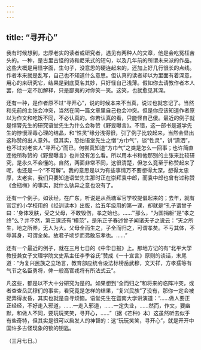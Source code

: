 ```yaml
---
---
---
```

title: “寻开心”
---



我有时候想到，忠厚老实的读者或研究者，遇见有两种人的文章，他是会吃冤枉苦头的。一种，是古里古怪的诗和尼采式的短句，以及几年前的所谓未来派的作品。这些大概是用怪字面，生句子，没意思的硬连起来的，还加上好几行很长的点线。作者本来就是乱写，自己也不知道什么意思。但认真的读者却以为里面有着深意，用心的来研究它，结果是到底莫名其妙，只好怪自己浅薄。假如你去请教作者本人罢，他一定不加解释，只是鄙夷的对你笑一笑。这笑，也就愈见其深。

还有一种，是作者原不过“寻开心”，说的时候本来不当真，说过也就忘记了。当然和先前的主张会冲突，当然在同一篇文章里自己也会冲突。但是你应该知道作者原以为作文和吃饭不同，不必认真的。你若认真的看，只能怪自己傻。最近的例子就是悍膂先生的研究语堂先生为什么会称赞《野叟曝言》。不错，这一部书是道学先生的悖慢淫毒心理的结晶，和“性灵”缘分浅得很，引了例子比较起来，当然会显出这称赞的出人意外。但其实，恐怕语堂先生之憎“方巾气”，谈“性灵”，讲“潇洒”，也不过对老实人“寻开心”而已，何尝真知道“方巾气”之类是怎么一回事；也许简直连他所称赞的《野叟曝言》也并没有怎么看。所以用本书和他那别的主张来比较研究，是永久不会懂的。自然，两面非常不同，这很清楚，但怎么竟至于称赞起来了呢，也还是一个“不可解”。我的意思是以为有些事情万不要想得太深，想得太忠厚，太老实，我们只要知道语堂先生那时正在崇拜袁中郎，而袁中郎也曾有过称赞《金瓶梅》的事实，就什么骇异之意也没有了。

还有一个例子。如读经，在广东，听说是从燕塘军官学校提倡起来的；去年，就有官定的小学校用的《经训读本》出版，给五年级用的第一课，却就是“孔子谓曾子曰：‘身体发肤，受之父母，不敢毁伤，孝之始也。……’”那么，“为国捐躯”是“孝之终”么？并不然，第三课还有“模范”，是乐正子春述曾子闻诸夫子之说云：“天之所生，地之所养，无人为大。父母全而生之，子全而归之，可谓孝矣。不亏其体，不辱其身，可谓全矣。故君子顷步而弗敢忘孝也。……”

还有一个最近的例子，就在三月七日的《中华日报》上。那地方记的有“北平大学教授兼女子文理学院文史系主任李季谷氏”赞成《一十宣言》原则的谈话，末尾道：“为复兴民族之立场言，教育部应统令设法标榜岳武穆，文天祥，方孝孺等有气节之名臣勇将，俾一般高官戎将有所法式云”。

凡这些，都是以不大十分研究为是的。如果想到“全而归之”和将来的临阵冲突，或者查查岳武穆们的事实，看究竟是怎样的结果，“复兴民族”了没有，那你一定会被捉弄得发昏，其实也就是自寻烦恼。语堂先生在暨南大学讲演道：“……做人要正正经经，不好走入邪道，……一走入邪道，……一定失业，……然而，作文，要幽默，和做人不同，要玩玩笑笑，寻开心，……”（据《芒种》本）这虽然听去似乎有些奇特，但其实是很可以启发人的神智的：这“玩玩笑笑，寻开心”，就是开开中国许多古怪现象的锁的钥匙。

（三月七日。）